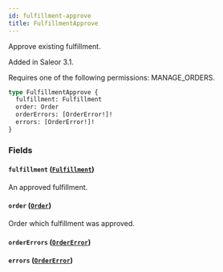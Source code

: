 ```yaml
---
id: fulfillment-approve
title: FulfillmentApprove
---
```



Approve existing fulfillment.

Added in Saleor 3.1. 

Requires one of the following permissions: MANAGE_ORDERS.

```graphql
type FulfillmentApprove {
  fulfillment: Fulfillment
  order: Order
  orderErrors: [OrderError!]!
  errors: [OrderError!]!
}
```


### Fields

#### `fulfillment` ([`Fulfillment`](../../../developer/api-reference/objects/fulfillment))

An approved fulfillment.


#### `order` ([`Order`](../../../developer/api-reference/objects/order))

Order which fulfillment was approved.


#### `orderErrors` ([`OrderError`](../../../developer/api-reference/objects/order-error))




#### `errors` ([`OrderError`](../../../developer/api-reference/objects/order-error))






